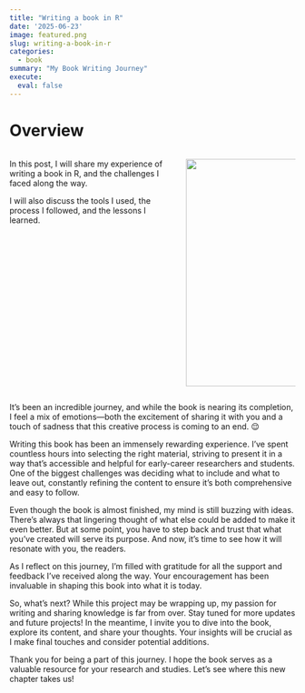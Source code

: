 ```yaml
---
title: "Writing a book in R"
date: '2025-06-23'
image: featured.png
slug: writing-a-book-in-r
categories:
  - book
summary: "My Book Writing Journey"
execute: 
  eval: false
---
```


# Overview

::::: columns
::: {.column width="60%"}
In this post, I will share my experience of writing a book in R, and the challenges I faced along the way.

I will also discuss the tools I used, the process I followed, and the lessons I learned.
:::

::: {.column width="40%"}
![](featured.png){width="400px"}
:::
:::::

It’s been an incredible journey, and while the book is nearing its completion, I feel a mix of emotions—both the excitement of sharing it with you and a touch of sadness that this creative process is coming to an end. 😌

Writing this book has been an immensely rewarding experience. I’ve spent countless hours into selecting the right material, striving to present it in a way that’s accessible and helpful for early-career researchers and students. One of the biggest challenges was deciding what to include and what to leave out, constantly refining the content to ensure it’s both comprehensive and easy to follow.

Even though the book is almost finished, my mind is still buzzing with ideas. There’s always that lingering thought of what else could be added to make it even better. But at some point, you have to step back and trust that what you’ve created will serve its purpose. And now, it’s time to see how it will resonate with you, the readers.

As I reflect on this journey, I’m filled with gratitude for all the support and feedback I’ve received along the way. Your encouragement has been invaluable in shaping this book into what it is today.

So, what’s next? While this project may be wrapping up, my passion for writing and sharing knowledge is far from over. Stay tuned for more updates and future projects! In the meantime, I invite you to dive into the book, explore its content, and share your thoughts. Your insights will be crucial as I make final touches and consider potential additions.

Thank you for being a part of this journey. I hope the book serves as a valuable resource for your research and studies. Let’s see where this new chapter takes us!
